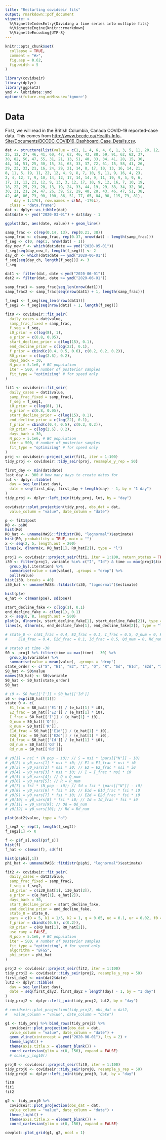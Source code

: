 ```yaml
---
title: "Restarting covidseir fits"
output: rmarkdown::pdf_document
vignette: >
  %\VignetteIndexEntry{Dividing a time series into multiple fits}
  %\VignetteEngine{knitr::rmarkdown}
  %\VignetteEncoding{UTF-8}
---
```


```r
knitr::opts_chunk$set(
  collapse = TRUE,
  comment = "#>",
  fig.asp = 0.62,
  fig.width = 5
)
```

```r
library(covidseir)
library(dplyr)
library(ggplot2)
ymd <- lubridate::ymd
options(future.rng.onMisuse='ignore')
```

# Data

First, we will read in the British Columbia, Canada COVID-19 reported-case data. This comes from <http://www.bccdc.ca/Health-Info-Site/Documents/BCCDC_COVID19_Dashboard_Case_Details.csv>.

```r
dat <- structure(list(value = c(1, 1, 4, 6, 4, 6, 1, 3, 5, 11, 20, 12, 
25, 12, 27, 46, 41, 60, 47, 62, 46, 43, 88, 59, 91, 62, 62, 37, 
30, 82, 56, 47, 55, 31, 21, 13, 51, 40, 33, 34, 41, 28, 15, 30, 
44, 14, 51, 25, 30, 15, 34, 63, 33, 37, 72, 61, 15, 58, 41, 26, 
29, 23, 33, 21, 16, 24, 29, 21, 14, 8, 17, 10, 13, 16, 14, 21, 
8, 11, 5, 19, 11, 22, 12, 4, 9, 8, 7, 10, 5, 11, 9, 16, 4, 23, 
2, 4, 12, 7, 9, 10, 14, 12, 17, 14, 14, 9, 11, 19, 9, 5, 9, 6, 
17, 11, 12, 21, 12, 9, 13, 3, 12, 17, 10, 9, 12, 16, 7, 10, 19, 
18, 22, 25, 23, 20, 13, 19, 24, 33, 44, 19, 29, 33, 34, 32, 30, 
30, 21, 21, 24, 47, 26, 39, 52, 29, 48, 28, 43, 46, 47, 51, 38, 
42, 46, 86, 73, 90, 100, 86, 51, 77, 65, 84, 90, 115, 79, 81), 
    day = 1:176), row.names = c(NA, -176L), 
  class = "data.frame")
dat <- dplyr::as_tibble(dat)
dat$date <- ymd("2020-03-01") + dat$day - 1
```

```r
ggplot(dat, aes(date, value)) + geom_line()
```

```r
samp_frac <- c(rep(0.14, 13), rep(0.21, 38))
samp_frac <- c(samp_frac, rep(0.37, nrow(dat) - length(samp_frac)))
f_seg <- c(0, rep(1, nrow(dat) - 1))
day_new_f <- which(dat$date == ymd("2020-05-01"))
f_seg[seq(day_new_f, length(f_seg))] <- 2
day_ch <- which(dat$date == ymd("2020-06-01"))
f_seg[seq(day_ch, length(f_seg))] <- 3
f_seg
```

```r
dat1 <- filter(dat, date < ymd("2020-06-01"))
dat2 <- filter(dat, date >= ymd("2020-06-01"))

samp_frac1 <- samp_frac[seq_len(nrow(dat1))]
samp_frac2 <- samp_frac[seq(nrow(dat1) + 1, length(samp_frac))]

f_seg1 <- f_seg[seq_len(nrow(dat1))]
f_seg2 <- f_seg[seq(nrow(dat1) + 1, length(f_seg))]
```

```r
fit0 <- covidseir::fit_seir(
  daily_cases = dat$value,
  samp_frac_fixed = samp_frac, 
  f_seg = f_seg,
  i0_prior = c(log(8), 1),
  e_prior = c(0.8, 0.05),
  start_decline_prior = c(log(15), 0.1),
  end_decline_prior = c(log(22), 0.1),
  f_prior = cbind(c(0.4, 0.5, 0.6), c(0.2, 0.2, 0.2)),
  R0_prior = c(log(2.6), 0.2),
  days_back = 30,
  N_pop = 5.1e6, # BC population
  iter = 500, # number of posterior samples
  fit_type = "optimizing" # for speed only
)

fit1 <- covidseir::fit_seir(
  daily_cases = dat1$value,
  samp_frac_fixed = samp_frac1, 
  f_seg = f_seg1,
  i0_prior = c(log(8), 1),
  e_prior = c(0.8, 0.05),
  start_decline_prior = c(log(15), 0.1),
  end_decline_prior = c(log(22), 0.1),
  f_prior = cbind(c(0.4, 0.5), c(0.2, 0.2)),
  R0_prior = c(log(2.6), 0.2),
  days_back = 30,
  N_pop = 5.1e6, # BC population
  iter = 500, # number of posterior samples
  fit_type = "optimizing" # for speed only
)
proj <- covidseir::project_seir(fit1, iter = 1:100)
tidy_proj <- covidseir::tidy_seir(proj, resample_y_rep = 50)

first_day <- min(dat$date)
last_day <- 300 # how many days to create dates for
lut <- dplyr::tibble(
  day = seq_len(last_day),
  date = seq(first_day, first_day + length(day) - 1, by = "1 day")
)
tidy_proj <- dplyr::left_join(tidy_proj, lut, by = "day")

covidseir::plot_projection(tidy_proj, obs_dat = dat,
  value_column = "value", date_column = "date")

p <- fit1$post
R0 <- p$R0
hist(R0)
R0_hat <- unname(MASS::fitdistr(R0, "lognormal")$estimate)
hist(R0, probability = TRUE, main = "")
x <- seq(2, 5, length.out = 200)
lines(x, dlnorm(x, R0_hat[1], R0_hat[2]), type = "l")

proj1 <- covidseir::project_seir(fit1, iter = 1:100, return_states = TRUE)
i30 <- filter(proj1, variable %in% c("I", "Id") & time == max(proj1$time) - 30) %>% 
  group_by(.iteration) %>% 
  summarise(value = sum(value), .groups = "drop") %>% 
  pull(value)
hist(i30, breaks = 40)
i30_hat <- unname(MASS::fitdistr(i30, "lognormal")$estimate)

hist(p$e)
e_hat <- c(mean(p$e), sd(p$e))

start_decline_fake <- c(log(1), 0.1)
end_decline_fake <- c(log(1), 0.1)
x <- seq(0, 8, length.out = 500)
plot(x, dlnorm(x, start_decline_fake[1], start_decline_fake[2]), type = "l")
lines(x, dlnorm(x, end_decline_fake[1], end_decline_fake[2]), type = "l")

# state_0 <- c(E1_frac = 0.4, E2_frac = 0.1, I_frac = 0.5, Q_num = 0, R_num = 0,
#     E1d_frac = 0.4, E2d_frac = 0.1, Id_frac = 0.5, Qd_num = 0, Rd_num = 0)

# state0 at time -30
S0 <- proj1 %>% filter(time == max(time) - 30) %>%
  group_by(variable) %>% 
  summarise(value = mean(value), .groups = "drop")
state_order <- c("S", "E1", "E2", "I", "Q", "R", "Sd", "E1d", "E2d", "Id", "Qd", "Rd")
S0_hat <- S0$value
names(S0_hat) <- S0$variable
S0_hat <- S0_hat[state_order]
S0_hat

# i0 <- S0_hat[['I']] + S0_hat[['Id']]
i0 <- exp(i30_hat[[1]])
state_0 <- c(
  E1_frac = S0_hat[['E1']] / (e_hat[1] * i0), 
  E2_frac = S0_hat[['E2']] / (e_hat[1] * i0), 
  I_frac = S0_hat[['I']] / (e_hat[1] * i0), 
  Q_num = S0_hat[['Q']], 
  R_num = S0_hat[['R']],
  E1d_frac = S0_hat[['E1d']] / (e_hat[1] * i0), 
  E2d_frac = S0_hat[['E2d']] / (e_hat[1] * i0), 
  Id_frac = S0_hat[['Id']] / (e_hat[1] * i0), 
  Qd_num = S0_hat[['Qd']], 
  Rd_num = S0_hat[['Rd']])

# y0[1] = nsi * (N_pop - i0); // S = nsi * (pars[["N"]] - i0)
# y0[2] = y0_vars[1] * nsi * i0; // E1 = E1_frac * nsi * i0
# y0[3] = y0_vars[2] * nsi * i0; // E2 = E2_frac * nsi * i0
# y0[4] = y0_vars[3] * nsi * i0; // I = I_frac * nsi * i0
# y0[5] = y0_vars[4]; // Q = Q_num
# y0[6] = y0_vars[5]; // R = R_num
# y0[7] = fsi * (N_pop - i0); // Sd = fsi * (pars[["N"]] - i0)
# y0[8] = y0_vars[6] * fsi * i0; // E1d = E1d_frac * fsi * i0
# y0[9] = y0_vars[7] * fsi * i0; // E2d = E2d_frac * fsi * i0
# y0[10] = y0_vars[8] * fsi * i0; // Id = Id_frac * fsi * i0
# y0[11] = y0_vars[9]; // Qd = Qd_num
# y0[12] = y0_vars[10]; // Rd = Rd_num

plot(dat2$value, type = "o")

f_seg2 <- rep(1, length(f_seg2))
f_seg2[1] <- 0

f <- p$f_s[,ncol(p$f_s)]
hist(f)
f_hat <- c(mean(f), sd(f))

hist(p$phi[,1])
phi_hat <- unname(MASS::fitdistr(p$phi, "lognormal")$estimate)

fit2 <- covidseir::fit_seir(
  daily_cases = dat2$value,
  samp_frac_fixed = samp_frac2, 
  f_seg = f_seg2,
  i0_prior = c(i30_hat[1], i30_hat[2]),
  e_prior = c(e_hat[1], e_hat[2]),
  days_back = 30,
  start_decline_prior = start_decline_fake,
  end_decline_prior = end_decline_fake,
  state_0 = state_0,
  pars = c(D = 5, k1 = 1/5, k2 = 1, q = 0.05, ud = 0.1, ur = 0.02, f0 = f_hat[1]),
  f_prior = cbind(c(0.6), c(0.2)),
  R0_prior = c(R0_hat[1], R0_hat[2]),
  use_ramp = FALSE,
  N_pop = 5.1e6, # BC population
  iter = 500, # number of posterior samples
  fit_type = "optimizing", # for speed only
  algorithm = "BFGS",
  phi_prior = phi_hat
)

proj2 <- covidseir::project_seir(fit2, iter = 1:100)
tidy_proj2 <- covidseir::tidy_seir(proj2, resample_y_rep = 50)
first_day2 <- min(dat2$date)
lut2 <- dplyr::tibble(
  day = seq_len(last_day),
  date = seq(first_day2, first_day2 + length(day) - 1, by = "1 day")
)
tidy_proj2 <- dplyr::left_join(tidy_proj2, lut2, by = "day")

# covidseir::plot_projection(tidy_proj2, obs_dat = dat2,
#   value_column = "value", date_column = "date")

g1 <- tidy_proj %>% bind_rows(tidy_proj2) %>% 
  covidseir::plot_projection(obs_dat = dat,
  value_column = "value", date_column = "date") +
  geom_vline(xintercept = ymd("2020-06-01"), lty = 2) +
  theme_light() +
  theme(axis.title.x = element_blank()) +
  coord_cartesian(ylim = c(0, 150), expand = FALSE)
  # scale_y_log10()

proj0 <- covidseir::project_seir(fit0, iter = 1:100)
tidy_proj0 <- covidseir::tidy_seir(proj0, resample_y_rep = 50)
tidy_proj0 <- dplyr::left_join(tidy_proj0, lut, by = "day")

fit0
fit1
fit2

g2 <- tidy_proj0 %>%
  covidseir::plot_projection(obs_dat = dat,
  value_column = "value", date_column = "date") +
  theme_light() +
  theme(axis.title.x = element_blank()) +
  coord_cartesian(ylim = c(0, 150), expand = FALSE)

cowplot::plot_grid(g1, g2, ncol = 1)
```
